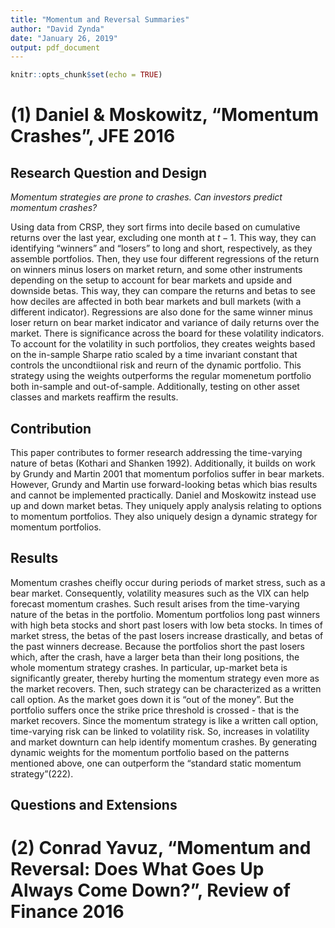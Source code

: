 ---
title: "Momentum and Reversal Summaries"
author: "David Zynda"
date: "January 26, 2019"
output: pdf_document
---

```{r setup, include=FALSE}
knitr::opts_chunk$set(echo = TRUE)
```

# (1) Daniel & Moskowitz, "Momentum Crashes", JFE 2016

## Research Question and Design

_Momentum strategies are prone to crashes. Can investors predict momentum crashes?_

Using data from CRSP, they sort firms into decile based on cumulative returns over the last year, excluding one month at $t-1$. This way, they can identifying "winners" and "losers" to long and short, respectively, as they assemble portfolios. Then, they use four different regressions of the return on winners minus losers on market return, and some other instruments depending on the setup to account for bear markets and upside and downside betas. This way, they can compare the returns and betas to see how deciles are affected in both bear markets and bull markets (with a different indicator). Regressions are also done for the same winner minus loser return on bear market indicator and variance of daily returns over the market. There is significance across the board for these volatility indicators. To account for the volatility in such portfolios, they creates weights based on the in-sample Sharpe ratio scaled by a time invariant constant that controls the uncondtiional risk and reurn of the dynamic portfolio. This strategy using the weights outperforms the regular momenetum portfolio both in-sample and out-of-sample. Additionally, testing on other asset classes and markets reaffirm the results. 

## Contribution

This paper contributes to former research addressing the time-varying nature of betas (Kothari and Shanken 1992). Additionally, it builds on work by Grundy and Martin 2001 that momentum porfolios suffer in bear markets. However, Grundy and Martin use forward-looking betas which bias results and cannot be implemented practically. Daniel and Moskowitz instead use up and down market betas. They uniquely apply analysis relating to options to momentum portfolios. They also uniquely design a dynamic strategy for momentum portfolios. 

## Results

Momentum crashes cheifly occur during periods of market stress, such as a bear market. Consequently, volatility measures such as the VIX can help forecast momentum crashes. Such result arises from the time-varying nature of the betas in the portfolio. Momentum portfolios long past winners with high beta stocks and short past losers with low beta stocks. In times of market stress, the betas of the past losers increase drastically, and betas of the past winners decrease. Because the portfolios short the past losers which, after the crash, have a larger beta than their long positions, the whole momentum strategy crashes. In particular, up-market beta is significantly greater, thereby hurting the momentum strategy even more as the market recovers. Then, such strategy can be characterized as a written call option. As the market goes down it is "out of the money". But the portfolio suffers once the strike price threshold is crossed - that is the market recovers. Since the momentum strategy is like a written call option, time-varying risk can be linked to volatility risk. So, increases in volatility and market downturn can help identify momentum crashes. By generating dynamic weights for the momentum portfolio based on the patterns mentioned above, one can outperform the "standard static momentum strategy"(222). 

## Questions and Extensions






# (2) Conrad Yavuz, "Momentum and Reversal: Does What Goes Up Always Come Down?", Review of Finance 2016












































